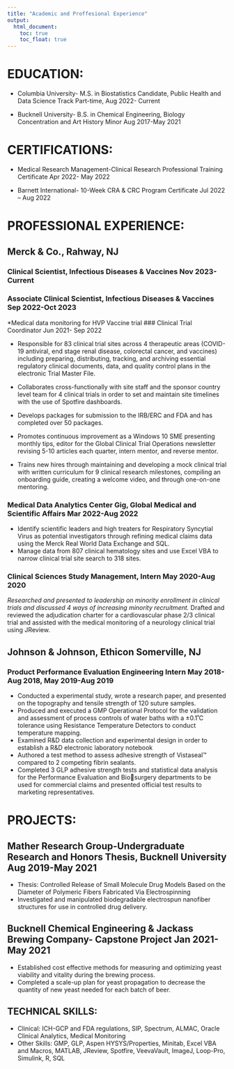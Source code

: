 ```yaml
---
title: "Academic and Proffesional Experience"
output: 
  html_document:
    toc: true
    toc_float: true
---
```

# EDUCATION: 

 * Columbia University- M.S. in Biostatistics Candidate, Public Health and Data Science Track Part-time, Aug 2022- Current
 
 * Bucknell University- B.S. in Chemical Engineering, Biology Concentration and Art History Minor Aug 2017-May 2021
 
# CERTIFICATIONS:

* Medical Research Management-Clinical Research Professional Training Certificate Apr 2022- May 2022 

* Barnett International- 10-Week CRA & CRC Program Certificate Jul 2022 – Aug 2022

# PROFESSIONAL EXPERIENCE:

## Merck & Co., Rahway, NJ 
### Clinical Scientist, Infectious Diseases & Vaccines Nov 2023-Current
### Associate Clinical Scientist, Infectious Diseases & Vaccines Sep 2022-Oct 2023
  *Medical data monitoring for HVP Vaccine trial
### Clinical Trial Coordinator Jun 2021- Sep 2022

  * Responsible for 83 clinical trial sites across 4 therapeutic areas (COVID-19 antiviral, end stage renal disease,  colorectal cancer, and vaccines) including preparing, distributing, tracking, and archiving essential regulatory clinical 
documents, data, and quality control plans in the electronic Trial Master File. 

  * Collaborates cross-functionally with site staff and the sponsor country level team for 4 clinical trials in order to set and maintain site timelines with the use of Spotfire dashboards. 
  * Develops packages for submission to the IRB/ERC and FDA and has completed over 50 packages.
  * Promotes continuous improvement as a Windows 10 SME presenting monthly tips, editor for the Global Clinical Trial Operations newsletter revising 5-10 articles each quarter, intern mentor, and reverse mentor.
  * Trains new hires through maintaining and developing a mock clinical trial with written curriculum for 9 clinical 
research milestones, compiling an onboarding guide, creating a welcome video, and through one-on-one mentoring. 

### Medical Data Analytics Center Gig, Global Medical and Scientific Affairs Mar 2022-Aug 2022
  * Identify scientific leaders and high treaters for Respiratory Syncytial Virus as potential investigators through refining medical claims data using the Merck Real World Data Exchange and SQL.
  * Manage data from 807 clinical hematology sites and use Excel VBA to narrow clinical trial site search to 318 sites. 

### Clinical Sciences Study Management, Intern May 2020-Aug 2020
  *Researched and presented to leadership on minority enrollment in clinical trials and discussed 4 ways of increasing  minority recruitment.
  *Drafted and reviewed the adjudication charter for a cardiovascular phase 2/3 clinical trial and assisted with the  medical monitoring of a neurology clinical trial using JReview.

## Johnson & Johnson, Ethicon Somerville, NJ 

### Product Performance Evaluation Engineering Intern May 2018-Aug 2018, May 2019-Aug 2019
  * Conducted a experimental study, wrote a research paper, and presented on the topography and tensile strength of 120 suture samples.
  * Produced and executed a GMP Operational Protocol for the validation and assessment of process controls of water baths with a ±0.1˚C tolerance using Resistance Temperature Detectors to conduct temperature mapping.
  * Examined R&D data collection and experimental design in order to establish a R&D electronic laboratory notebook
  * Authored a test method to assess adhesive strength of Vistaseal™ compared to 2 competing fibrin sealants.
  * Completed 3 GLP adhesive strength tests and statistical data analysis for the Performance Evaluation and Biosurgery departments to be used for commercial claims and presented official test results to marketing representatives.

# PROJECTS:

## Mather Research Group-Undergraduate Research and Honors Thesis, Bucknell University Aug 2019-May 2021 

  * Thesis: Controlled Release of Small Molecule Drug Models Based on the Diameter of Polymeric Fibers Fabricated Via Electrospinning
  * Investigated and manipulated biodegradable electrospun nanofiber structures for use in controlled drug delivery.

## Bucknell Chemical Engineering & Jackass Brewing Company- Capstone Project Jan 2021-May 2021

  * Established cost effective methods for measuring and optimizing yeast viability and vitality during the brewing process. 
  * Completed a scale-up plan for yeast propagation to decrease the quantity of new yeast needed for each batch of beer.
  
## TECHNICAL SKILLS:
* Clinical: ICH-GCP and FDA regulations, SIP, Spectrum, ALMAC, Oracle Clinical Analytics, Medical Monitoring
* Other Skills: GMP, GLP, Aspen HYSYS/Properties, Minitab, Excel VBA and Macros, MATLAB, JReview, Spotfire, VeevaVault, ImageJ, Loop-Pro, Simulink, R, SQL